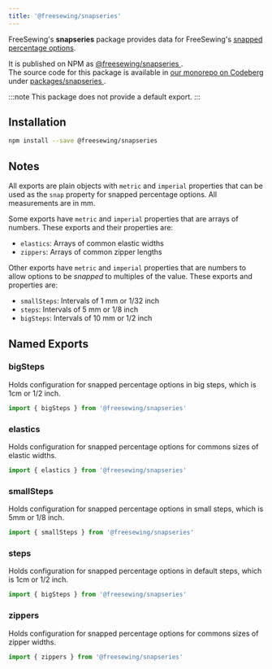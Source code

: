 ```yaml
---
title: '@freesewing/snapseries'
---
```



FreeSewing's **snapseries** package provides data for FreeSewing's [snapped
percentage options](/reference/api/part/config/options/pct/snap/).

It is published on NPM as [@freesewing/snapseries
](https://www.npmjs.com/package/@freesewing/snapseries).\
The source code for this package is available in [our monorepo on Codeberg
](https://codeberg.org/freesewing/freesewing) under [packages/snapseries
](https://codeberg.org/freesewing/freesewing/src/branch/develop/packages/snapseries).

:::note
This package does not provide a default export.
:::

## Installation

```sh
npm install --save @freesewing/snapseries
```

## Notes

All exports are plain objects with `metric` and `imperial` properties
that can be used as the `snap` property for snapped percentage options.
All measurements are in mm.

Some exports have `metric` and `imperial` properties that are
arrays of numbers.
These exports and their properties are:

- `elastics`: Arrays of common elastic widths
- `zippers`: Arrays of common zipper lengths

Other exports have `metric` and `imperial` properties that are
numbers to allow options to be _snapped_ to multiples of the value.
These exports and properties are:

- `smallSteps`: Intervals of 1 mm or 1/32 inch
- `steps`: Intervals of 5 mm or 1/8 inch
- `bigSteps`: Intervals of 10 mm or 1/2 inch

## Named Exports

### bigSteps

Holds configuration for snapped percentage options in big steps, which is 1cm or 1/2 inch.

```js
import { bigSteps } from '@freesewing/snapseries'
```

<ConsoleButton data={all.bigSteps} />

### elastics

Holds configuration for snapped percentage options for commons sizes of elastic widths.

```js
import { elastics } from '@freesewing/snapseries'
```

<ConsoleButton data={all.elastics} />

### smallSteps

Holds configuration for snapped percentage options in small steps, which is 5mm or 1/8 inch.

```js
import { smallSteps } from '@freesewing/snapseries'
```

<ConsoleButton data={all.smallSteps} />

### steps

Holds configuration for snapped percentage options in default steps, which is 1cm or 1/2 inch.

```js
import { bigSteps } from '@freesewing/snapseries'
```

<ConsoleButton data={all.steps} />

### zippers

Holds configuration for snapped percentage options for commons sizes of zipper widths.

```js
import { zippers } from '@freesewing/snapseries'
```

<ConsoleButton data={all.zippers} />
